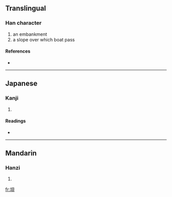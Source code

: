 {{see|壩}}
==Translingual==

===Han character===
{{Han char|rn=32|rad=土|as=07|sn=10|four=|canj=土月山金 (GBUC)}}

# an embankment
# a slope over which boat pass

====References====
* {{Han ref|kx=0229.100|dkj=05098|dj=0465.010|hdz=10444.020|uh=57BB|ud=22459}}

----

==Japanese==

===Kanji===
{{ja-kanji|grade=|rs=土07}}

# {{defn|Japanese}}

====Readings====
* {{ja-readings|on=[[はい]] (hai), [[は]] (ha), [[へ]] (he)|kun=[[つつみ]] (tsutsumi)}}

----

==Mandarin==

===Hanzi===
{{cmn-hanzi|pin=[[bà]] ([[ba4]]), [[zhuì]] ([[zhui4]])|wg=pa<sup>4</sup>, chui<sup>4</sup>}}

# {{defn|Mandarin}}

[[fr:垻]]